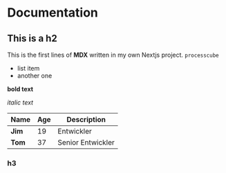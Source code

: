 
# Documentation

## This is a h2

This is the first lines of **MDX** written in my own Nextjs project.
`processcube`

<SomeShit />

- list item
- another one

**bold text**

_italic text_

| Name    | Age | Description       |
| ------- | --- | ----------------- |
| **Jim** | 19  | Entwickler        |
| **Tom** | 37  | Senior Entwickler |

### h3
